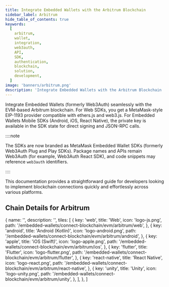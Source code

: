 ```yaml
---
title: Integrate Embedded Wallets with the Arbitrum Blockchain
sidebar_label: Arbitrum
hide_table_of_contents: true
keywords:
  [
    arbitrum,
    wallet,
    integration,
    web3auth,
    API,
    SDK,
    authentication,
    blockchain,
    solution,
    development,
  ]
image: 'banners/arbitrum.png'
description: 'Integrate Embedded Wallets with the Arbitrum Blockchain | Embedded Wallets'
---
```



<SEO
  title="Integrate Embedded Wallets with the Arbitrum Blockchain"
  description="Integrate Embedded Wallets with the Arbitrum Blockchain | Embedded Wallets"
  image="https://web3auth.io/docs/banners/arbitrum.png"
  slug="/embedded-wallets/connect-blockchain/evm/arbitrum"
/>

Integrate Embedded Wallets (formerly Web3Auth) seamlessly with the EVM-based Arbitrum blockchain. For Web SDKs, you get a MetaMask-style EIP-1193 provider compatible with ethers.js and web3.js. For Embedded Wallets Mobile SDKs (Android, iOS, React Native), the private key is available in the SDK state for direct signing and JSON-RPC calls.

::::note

The SDKs are now branded as MetaMask Embedded Wallet SDKs (formerly Web3Auth Plug and Play SDKs). Package names and APIs remain Web3Auth (for example, Web3Auth React SDK), and code snippets may reference `web3auth` identifiers.

::::

This documentation provides a straightforward guide for developers looking to implement blockchain connections quickly and effortlessly across various platforms.

## Chain Details for Arbitrum

<ChainDetailsArbitrum />

  {
    name: '',
    description: '',
    tiles: [
      {
        key: 'web',
        title: 'Web',
        icon: 'logo-js.png',
        path: '/embedded-wallets/connect-blockchain/evm/arbitrum/web',
      },
      {
        key: 'android',
        title: 'Android (Kotlin)',
        icon: 'logo-android.png',
        path: '/embedded-wallets/connect-blockchain/evm/arbitrum/android',
      },
      {
        key: 'apple',
        title: 'iOS (Swift)',
        icon: 'logo-apple.png',
        path: '/embedded-wallets/connect-blockchain/evm/arbitrum/ios',
      },
      {
        key: 'flutter',
        title: 'Flutter',
        icon: 'logo-flutter.png',
        path: '/embedded-wallets/connect-blockchain/evm/arbitrum/flutter',
      },
      {
        key: 'react-native',
        title: 'React Native',
        icon: 'logo-react.png',
        path: '/embedded-wallets/connect-blockchain/evm/arbitrum/react-native',
      },
      {
        key: 'unity',
        title: 'Unity',
        icon: 'logo-unity.png',
        path: '/embedded-wallets/connect-blockchain/evm/arbitrum/unity',
      },
    ],
  },
]

<Tiles tileGroups={Arbitrum} />
